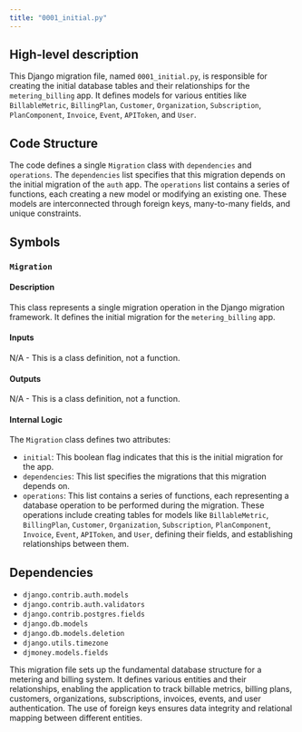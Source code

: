 ```yaml
---
title: "0001_initial.py"
---
```


## High-level description
This Django migration file, named `0001_initial.py`, is responsible for creating the initial database tables and their relationships for the `metering_billing` app. It defines models for various entities like `BillableMetric`, `BillingPlan`, `Customer`, `Organization`, `Subscription`, `PlanComponent`, `Invoice`, `Event`, `APIToken`, and `User`.

## Code Structure
The code defines a single `Migration` class with `dependencies` and `operations`. The `dependencies` list specifies that this migration depends on the initial migration of the `auth` app. The `operations` list contains a series of functions, each creating a new model or modifying an existing one. These models are interconnected through foreign keys, many-to-many fields, and unique constraints.

## Symbols
### `Migration`
#### Description
This class represents a single migration operation in the Django migration framework. It defines the initial migration for the `metering_billing` app.

#### Inputs
N/A - This is a class definition, not a function.

#### Outputs
N/A - This is a class definition, not a function.

#### Internal Logic
The `Migration` class defines two attributes:

- `initial`: This boolean flag indicates that this is the initial migration for the app.
- `dependencies`: This list specifies the migrations that this migration depends on.
- `operations`: This list contains a series of functions, each representing a database operation to be performed during the migration. These operations include creating tables for models like `BillableMetric`, `BillingPlan`, `Customer`, `Organization`, `Subscription`, `PlanComponent`, `Invoice`, `Event`, `APIToken`, and `User`, defining their fields, and establishing relationships between them.

## Dependencies
- `django.contrib.auth.models`
- `django.contrib.auth.validators`
- `django.contrib.postgres.fields`
- `django.db.models`
- `django.db.models.deletion`
- `django.utils.timezone`
- `djmoney.models.fields`

This migration file sets up the fundamental database structure for a metering and billing system. It defines various entities and their relationships, enabling the application to track billable metrics, billing plans, customers, organizations, subscriptions, invoices, events, and user authentication. The use of foreign keys ensures data integrity and relational mapping between different entities.
